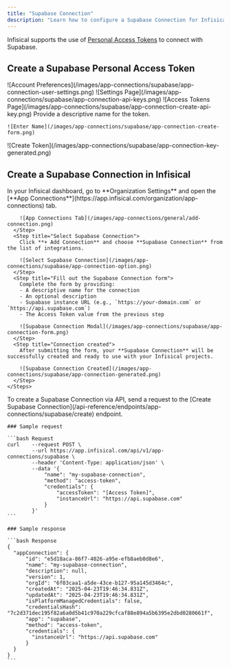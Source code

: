 ```yaml
---
title: "Supabase Connection"
description: "Learn how to configure a Supabase Connection for Infisical."
---
```


Infisical supports the use of [Personal Access Tokens](https://supabase.com/dashboard/account/tokens) to connect with Supabase.

## Create a Supabase Personal Access Token

<Steps>
  <Step title="Click the profile image in the top-right corner and select 'Account Preferences'">
    ![Account Preferences](/images/app-connections/supabase/app-connection-user-settings.png)
  </Step>
  <Step title="In the sidebar, select 'Access Tokens'">
    ![Settings Page](/images/app-connections/supabase/app-connection-api-keys.png)
  </Step>
   <Step title="In the access tokens page, click on 'Generate New Token'">
    ![Access Tokens Page](/images/app-connections/supabase/app-connection-create-api-key.png)
  </Step>
  <Step title="Enter a token name and click on 'Generate Token'">
    Provide a descriptive name for the token.

    ![Enter Name](/images/app-connections/supabase/app-connection-create-form.png)

  </Step>
  <Step title="Copy the generated token and save it">
    ![Create Token](/images/app-connections/supabase/app-connection-key-generated.png)
  </Step>
</Steps>

## Create a Supabase Connection in Infisical

<Tabs>
  <Tab title="Infisical UI">
    <Steps>
      <Step title="Navigate to App Connections">
        In your Infisical dashboard, go to **Organization Settings** and open the [**App Connections**](https://app.infisical.com/organization/app-connections) tab.

        ![App Connections Tab](/images/app-connections/general/add-connection.png)
      </Step>
      <Step title="Select Supabase Connection">
        Click **+ Add Connection** and choose **Supabase Connection** from the list of integrations.

        ![Select Supabase Connection](/images/app-connections/supabase/app-connection-option.png)
      </Step>
      <Step title="Fill out the Supabase Connection form">
        Complete the form by providing:
        - A descriptive name for the connection
        - An optional description
        - Supabase instance URL (e.g., `https://your-domain.com` or `https://api.supabase.com`)
        - The Access Token value from the previous step

        ![Supabase Connection Modal](/images/app-connections/supabase/app-connection-form.png)
      </Step>
      <Step title="Connection created">
        After submitting the form, your **Supabase Connection** will be successfully created and ready to use with your Infisical projects.

        ![Supabase Connection Created](/images/app-connections/supabase/app-connection-generated.png)
      </Step>
    </Steps>

  </Tab>

  <Tab title="API">
    To create a Supabase Connection via API, send a request to the [Create Supabase Connection](/api-reference/endpoints/app-connections/supabase/create) endpoint.

    ### Sample request

    ```bash Request
    curl    --request POST \
            --url https://app.infisical.com/api/v1/app-connections/supabase \
            --header 'Content-Type: application/json' \
            --data '{
                "name": "my-supabase-connection",
                "method": "access-token",
                "credentials": {
                    "accessToken": "[Access Token]",
                    "instanceUrl": "https://api.supabase.com"
                }
            }'
    ```

    ### Sample response

    ```bash Response
    {
      "appConnection": {
          "id": "e5d18aca-86f7-4026-a95e-efb8aeb0d8e6",
          "name": "my-supabase-connection",
          "description": null,
          "version": 1,
          "orgId": "6f03caa1-a5de-43ce-b127-95a145d3464c",
          "createdAt": "2025-04-23T19:46:34.831Z",
          "updatedAt": "2025-04-23T19:46:34.831Z",
          "isPlatformManagedCredentials": false,
          "credentialsHash": "7c2d371dec195f82a6a0d5b41c970a229cfcaf88e894a5b6395e2dbd0280661f",
          "app": "supabase",
          "method": "access-token",
          "credentials": {
            "instanceUrl": "https://api.supabase.com"
          }
      }
    }
    ```

  </Tab>
</Tabs>
